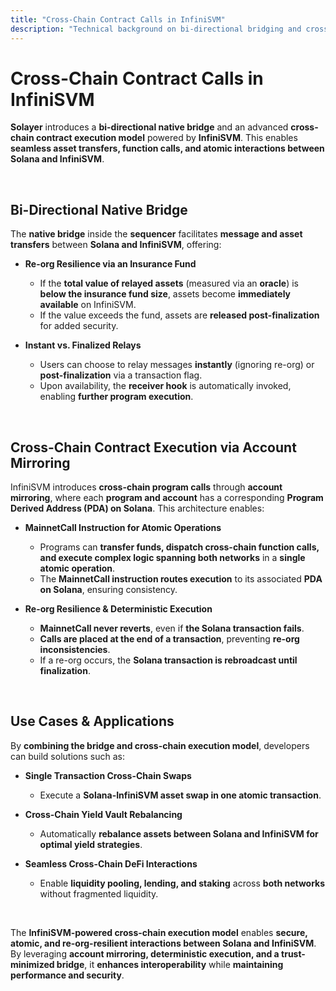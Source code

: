 ```yaml
---
title: "Cross-Chain Contract Calls in InfiniSVM"
description: "Technical background on bi-directional bridging and cross-chain contract execution in InfiniSVM."
---
```


# Cross-Chain Contract Calls in InfiniSVM

**Solayer** introduces a **bi-directional native bridge** and an advanced **cross-chain contract execution model** powered by **InfiniSVM**. This enables **seamless asset transfers, function calls, and atomic interactions between Solana and InfiniSVM**.

<br />

## **Bi-Directional Native Bridge**

The **native bridge** inside the **sequencer** facilitates **message and asset transfers** between **Solana and InfiniSVM**, offering:

- **Re-org Resilience via an Insurance Fund**  
  - If the **total value of relayed assets** (measured via an **oracle**) is **below the insurance fund size**, assets become **immediately available** on InfiniSVM.  
  - If the value exceeds the fund, assets are **released post-finalization** for added security.  

- **Instant vs. Finalized Relays**  
  - Users can choose to relay messages **instantly** (ignoring re-org) or **post-finalization** via a transaction flag.  
  - Upon availability, the **receiver hook** is automatically invoked, enabling **further program execution**.

<br />

## **Cross-Chain Contract Execution via Account Mirroring**

InfiniSVM introduces **cross-chain program calls** through **account mirroring**, where each **program and account** has a corresponding **Program Derived Address (PDA) on Solana**. This architecture enables:

- **MainnetCall Instruction for Atomic Operations**  
  - Programs can **transfer funds, dispatch cross-chain function calls, and execute complex logic spanning both networks** in a **single atomic operation**.  
  - The **MainnetCall instruction routes execution** to its associated **PDA on Solana**, ensuring consistency.

- **Re-org Resilience & Deterministic Execution**  
  - **MainnetCall never reverts**, even if **the Solana transaction fails**.  
  - **Calls are placed at the end of a transaction**, preventing **re-org inconsistencies**.  
  - If a re-org occurs, the **Solana transaction is rebroadcast until finalization**.

<br />

## **Use Cases & Applications**

By **combining the bridge and cross-chain execution model**, developers can build solutions such as:
- **Single Transaction Cross-Chain Swaps**  
  - Execute a **Solana-InfiniSVM asset swap in one atomic transaction**.
  
- **Cross-Chain Yield Vault Rebalancing**  
  - Automatically **rebalance assets between Solana and InfiniSVM for optimal yield strategies**.

- **Seamless Cross-Chain DeFi Interactions**  
  - Enable **liquidity pooling, lending, and staking** across **both networks** without fragmented liquidity.

<br />

The **InfiniSVM-powered cross-chain execution model** enables **secure, atomic, and re-org-resilient interactions between Solana and InfiniSVM**. By leveraging **account mirroring, deterministic execution, and a trust-minimized bridge**, it **enhances interoperability** while **maintaining performance and security**.

